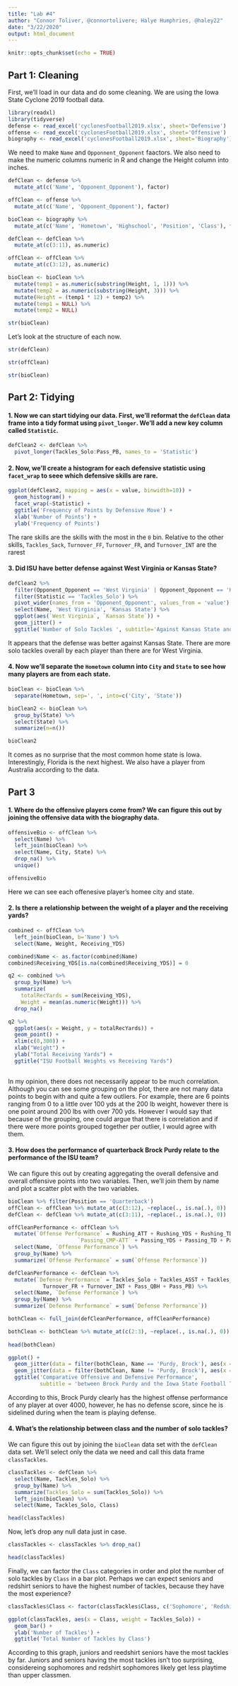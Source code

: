 ```yaml
---
title: "Lab #4"
author: "Connor Toliver, @connortolivere; Halye Humphries, @haley22"
date: "3/22/2020"
output: html_document
---
```


```r
knitr::opts_chunk$set(echo = TRUE)
```


## Part 1: Cleaning

First, we'll load in our data and do some cleaning. We are using the Iowa State Cyclone 2019 football data.

```r
library(readxl)
library(tidyverse)
defense <- read_excel('cyclonesFootball2019.xlsx', sheet='Defensive')
offense <- read_excel('cyclonesFootball2019.xlsx', sheet='Offensive')
biography <- read_excel('cyclonesFootball2019.xlsx', sheet='Biography')
```

We need to make `Name` and `Opponnent_Opponent` faactors. We also need to make the numeric columns numeric in R and change the Height column into inches.

```r
defClean <- defense %>% 
  mutate_at(c('Name', 'Opponent_Opponent'), factor)

offClean <- offense %>% 
  mutate_at(c('Name', 'Opponent_Opponent'), factor)

bioClean <- biography %>% 
  mutate_at(c('Name', 'Hometown', 'Highschool', 'Position', 'Class'), factor)
```

```r
defClean <- defClean %>% 
  mutate_at(c(3:11), as.numeric)

offClean <- offClean %>% 
  mutate_at(c(3:12), as.numeric)

bioClean <- bioClean %>% 
  mutate(temp1 = as.numeric(substring(Height, 1, 1))) %>% 
  mutate(temp2 = as.numeric(substring(Height, 3))) %>% 
  mutate(Height = (temp1 * 12) + temp2) %>% 
  mutate(temp1 = NULL) %>% 
  mutate(temp2 = NULL)

str(bioClean)
```

Let's look at the structure of each now.

```r
str(defClean)
```

```r
str(offClean)
```

```r
str(bioClean)
```

## Part 2: Tidying

#### 1\. Now we can start tidying our data. First, we'll reformat the `defClean` data frame into a tidy format using `pivot_longer`. We'll add a new key column called `Statistic`.

```r
defClean2 <- defClean %>% 
  pivot_longer(Tackles_Solo:Pass_PB, names_to = 'Statistic')
```

#### 2\. Now, we'll create a histogram for each defensive statistic using `facet_wrap` to seee which defensive skills are rare.

```r
ggplot(defClean2, mapping = aes(x = value, binwidth=10)) +
  geom_histogram() +
  facet_wrap(~Statistic) +
  ggtitle('Frequency of Points by Defensive Move') +
  xlab('Number of Points') +
  ylab('Frequency of Points')
```

The rare skills are the skills with the most in the `0` bin. Relative to the other skills, `Tackles_Sack`, `Turnover_FF`, `Turnover_FR`, and `Turnover_INT` are the rarest

#### 3\. Did ISU have better defense against West Virginia or Kansas State?

```r
defClean2 %>% 
  filter(Opponent_Opponent == 'West Virginia' | Opponent_Opponent == 'Kansas State') %>% 
  filter(Statistic == 'Tackles_Solo') %>% 
  pivot_wider(names_from = 'Opponent_Opponent', values_from = 'value') %>% 
  select(Name, 'West Virginia', 'Kansas State') %>% 
  ggplot(aes(`West Virginia`, `Kansas State`)) + 
  geom_jitter() +
  ggtitle('Number of Solo Tackles ', subtitle='Against Kansas State and West Virginia by Each Player')
```

It appears that the defense was better against Kansas State. There are more solo tackles overall by each player than there are for West Virginia.

#### 4\. Now we'll separate the `Hometown` column into `City` and `State` to see how many players are from each state.

```r
bioClean <- bioClean %>% 
  separate(Hometown, sep=', ', into=c('City', 'State'))

bioClean2 <- bioClean %>% 
  group_by(State) %>% 
  select(State) %>% 
  summarize(n=n())

bioClean2
```

It comes as no surprise that the most common home state is Iowa. Interestingly, Florida is the next highest. We also have a player from Australia according to the data.


## Part 3

#### 1\. Where do the offensive players come from? We can figure this out by joining the offensive data with the biography data.

```r
offensiveBio <- offClean %>% 
  select(Name) %>% 
  left_join(bioClean) %>% 
  select(Name, City, State) %>% 
  drop_na() %>% 
  unique()

offensiveBio
```

Here we can see each offenesive player's homee city and state.

#### 2\. Is there a relationship between the weight of a player and the receiving yards?

```r
combined <- offClean %>% 
  left_join(bioClean, b='Name') %>% 
  select(Name, Weight, Receiving_YDS)
```

```r
combined$Name <- as.factor(combined$Name)
combined$Receiving_YDS[is.na(combined$Receiving_YDS)] = 0

q2 <- combined %>% 
  group_by(Name) %>% 
  summarize(
    totalRecYards = sum(Receiving_YDS),
    Weight = mean(as.numeric(Weight))) %>% 
  drop_na()

q2 %>% 
  ggplot(aes(x = Weight, y = totalRecYards)) + 
  geom_point() +
  xlim(c(0,300)) + 
  xlab("Weight") +
  ylab("Total Receiving Yards") +
  ggtitle("ISU Football Weights vs Receiving Yards")
  
```

In my opinion, there does not necessarily appear to be much correlation. Although you can see some grouping on the plot, there are not many data points to begin with and quite a few outliers. For example, there are 6 points ranging from 0 to a little over 100 yds at the 200 lb weight, however there is one point around 200 lbs with over 700 yds. However I would say that because of the grouping, one could argue that there is correlation and if there were more points grouped together per outlier, I would agree with them.


#### 3\. How does the performance of quarterback Brock Purdy relate to the performance of the ISU team?

We can figure this out by creating aggregating the overall defensive and overall offensive points into two variables. Then, we'll join them by name and plot a scatter plot with the two variables.

```r
bioClean %>% filter(Position == 'Quarterback')
offClean <- offClean %>% mutate_at(c(3:12), ~replace(., is.na(.), 0))
defClean <- defClean %>% mutate_at(c(3:11), ~replace(., is.na(.), 0))

offCleanPerformance <- offClean %>% 
  mutate(`Offense Performance` = Rushing_ATT + Rushing_YDS + Rushing_TD + Receiving_REC + Receiving_YDS + Receiving_TD +
                      `Passing_CMP-ATT` + Passing_YDS + Passing_TD + Passing_INT) %>% 
  select(Name, `Offense Performance`) %>% 
  group_by(Name) %>% 
  summarize(`Offense Performance` = sum(`Offense Performance`))

defCleanPerformance <- defClean %>% 
  mutate(`Defense Performance` = Tackles_Solo + Tackles_ASST + Tackles_TFL + Tackles_Sack + Turnover_FF +
           Turnover_FR + Turnover_INT + Pass_QBH + Pass_PB) %>% 
  select(Name, `Defense Performance`) %>% 
  group_by(Name) %>% 
  summarize(`Defense Performance` = sum(`Defense Performance`))

bothClean <- full_join(defCleanPerformance, offCleanPerformance)

bothClean <- bothClean %>% mutate_at(c(2:3), ~replace(., is.na(.), 0))
  
head(bothClean)

ggplot() +
  geom_jitter(data = filter(bothClean, Name == 'Purdy, Brock'), aes(x = `Offense Performance`, y = `Defense Performance`, color = Name)) +
  geom_jitter(data = filter(bothClean, Name != 'Purdy, Brock'), aes(x = `Offense Performance`, y = `Defense Performance`)) +
  ggtitle('Comparative Offensive and Defensive Performance',
          subtitle = 'between Brock Purdy and the Iowa State Football Team')
```

According to this, Brock Purdy clearly has the highest offense performance of any player at over 4000, however, he has no defense score, since he is sidelined during when the team is playing defense.

#### 4\. What's the relationship between class and the number of solo tackles? 

We can figure this out by joining the `bioClean` data set with the `defClean` data set. We'll select only the data we need and call this data frame `classTackles`.
```r
classTackles <- defClean %>% 
  select(Name, Tackles_Solo) %>% 
  group_by(Name) %>% 
  summarize(Tackles_Solo = sum(Tackles_Solo)) %>% 
  left_join(bioClean) %>% 
  select(Name, Tackles_Solo, Class)

head(classTackles)
```

Now, let's drop any null data just in case.

```r
classTackles <- classTackles %>% drop_na()

head(classTackles)
```

Finally, we can factor the `Class` categories in order and plot the number of solo tackles by `Class` in a bar plot. Perhaps we can expect seniors and redshirt seniors to have the highest number of tackles, because they have the most experience?

```r
classTackles$Class <- factor(classTackles$Class, c('Sophomore', 'Redshirt Sophomore', 'Junior', 'Redshirt Junior', 'Senior', 'Redshirt Senior'))

ggplot(classTackles, aes(x = Class, weight = Tackles_Solo)) +
  geom_bar() +
  ylab('Number of Tackles') +
  ggtitle('Total Number of Tackles by Class')
```

According to this graph, juniors and reedshirt seniors have the most tackles by far. Juniors and seniors having the most tackles isn't too surprising, considereing sophomores and redshirt sophomores likely get less playtime than upper classmen.

